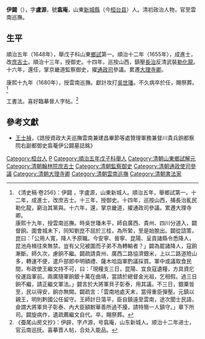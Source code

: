 {{明清人物信息框
| 姓名 = 伊闢
| 原名 =
| 圖片名稱 = 
| 圖片大小 = 220px
| 圖片說明 = 
| 最高職務 = 誥授資政大夫巡撫雲南兼建昌畢節等處贊理軍務兼督川貴兵餉都察院右副都御史
| 國家 = 大清
| 爵位 =
| 籍貫 = [[山東|山東]][[新城縣|新城縣]]
| 族裔 = 漢族
| 旗籍 = 
| 字號 = 字盧源，號翕庵
| 室名 = 
| 諡號 = 
| 出生日期 = 明[[天啟|天啟]]三年（1623年）
| 出生地點 = 
| 逝世日期 = 清[[康熙|康熙]]二十年（1681年）
| 逝世地點 = 
| 墓葬 =
| 配偶 =
| 親屬 = 
| 出身 = 
*順治五年戊子科山東鄉試第一名舉人
*順治十二年乙未科進士出身
| 經歷 = 
| 著作 =
}}

'''伊闢'''（{{bd|1623年||1681年||Yi}}），字'''盧源'''，號'''翕庵'''，山東[[新城縣|新城縣]]（今[[桓台县|桓台县]]）人。清初政治人物，官至雲南巡撫。

==生平==
順治五年（1648年），舉戊子科山東[[鄉試|鄉試]]第一。順治十二年（1655年），成進士，改[[庶吉士|庶吉士]]。順治十三年，授御史。十四年，巡按山西，鎮壓[[長治|長治]]反清武裝[[勒化龍|勒化龍]]。十六年，還任，掌京畿道監察御史，擢[[通政司|通政司]]參議。累遷[[大理寺卿|大理寺卿]]。

康熙十九年（1680年），授雲南巡撫。獻計攻打[[吳世璠|吳世璠]]。不久病卒於任，賜祭葬。<ref>《清史稿·卷256》：伊闢 ，字盧源，山東新城人。順治五年，舉鄉試第一。十二年，成進士，改庶吉士。十三年，授御史。十四年，巡按山西，捕長治亂民勒化龍，窮治其黨與。十六年，還，掌京畿道，擢通政司參議。累遷大理寺卿。<br>康熙十九年，授雲南巡撫。時吳世璠未平，師自廣西、貴州、四川分道入，闢督餉。圍會城未下，同知劉崑不屈於三桂，為所縶，至是始脫出。闢從諮策，崑曰：「公用人寬，降人予原職。今安寧、晉寧、昆陽、呈貢諸縣令悉降人，昆池舟楫往來無禁。豈有父兄被圍而子弟不為轉輸者？」闢為罷諸降人，寇餉漸斷。師久次，慮餉不繼。闢疏請貴州、廣西二路協濟銀米，上以二路道險山多，轉運不便，遣戶部郎中明額禮、薩木哈詣軍酌議採買。軍中或議取食民間，布政使王繼文持不可，曰：「現糧支三日，昆陽、宜良寇遺糧，方具資庀役運詣軍前。兩廣隨軍餉銀十萬在曲靖，當請於總督金光祖，乞相假。過三日餉不繼，請正繼文軍法。」闢言於大將軍貝子彰泰，用其議。不三日，銀粟皆至，民以得安，餉亦無闕。闢疏言：「雲南地處天末，當得重臣彈壓。元鎮以親王，明則黔國公任留守。王師計日蕩平，臣自鎮遠至雲南，途次聞士民語，僉謂大將軍貝子彰泰、內大臣額駙華善所過不擾，請特簡一人鎮守。」章下所司。闢旋病作，遺疏薦繼文自代。卒，賜祭葬。</ref>

工書法。喜好臨摹晉人字帖。<ref>《蚕尾山房文抄》：伊辟，字卢源，号翕庵，山东新城人。顺治十二年进士，官云南巡抚。喜摹晋人帖，合处入能品。</ref>

==參考文獻==
{{reflist}}
*[[王士禎|王士禎]]，《誥授資政大夫巡撫雲南兼建昌畢節等處贊理軍務兼督川貴兵餉都察院右副都御史翕菴伊公闢墓誌銘》

{{順治十二年乙未科殿試金榜}}

{{Authority control}}

{{DEFAULTSORT:Yi伊}}

[[Category:桓台人|Category:桓台人]]
[[Category:伊姓|P]]
[[Category:順治五年戊子科舉人|Category:順治五年戊子科舉人]]
[[Category:清朝山東鄉試解元|Category:清朝山東鄉試解元]]
[[Category:清朝翰林院庶吉士|Category:清朝翰林院庶吉士]]
[[Category:清朝監察御史|Category:清朝監察御史]]
[[Category:清朝通政使司參議|Category:清朝通政使司參議]]
[[Category:清朝大理寺卿|Category:清朝大理寺卿]]
[[Category:清朝雲南巡撫|Category:清朝雲南巡撫]]
[[Category:清朝書法家|Category:清朝書法家]]